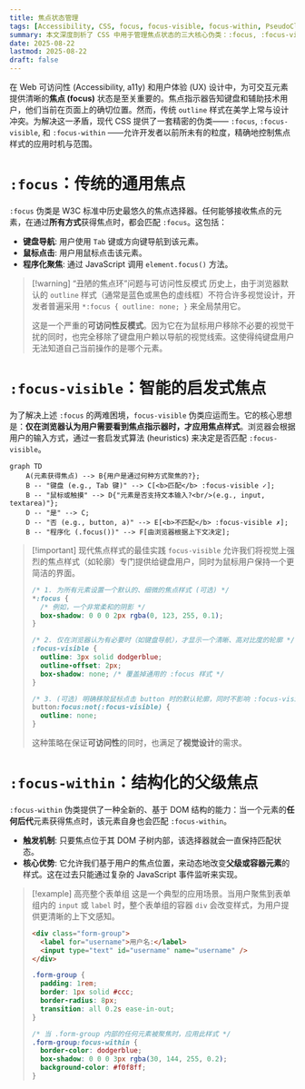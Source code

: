 ```yaml
---
title: 焦点状态管理
tags: [Accessibility, CSS, focus, focus-visible, focus-within, PseudoClass]
summary: 本文深度剖析了 CSS 中用于管理焦点状态的三大核心伪类：:focus, :focus-visible, 和 :focus-within。内容系统性地阐述了每种选择器的触发机制、解决了何种用户体验与可访问性问题。
date: 2025-08-22
lastmod: 2025-08-22
draft: false
---
```

在 Web 可访问性 (Accessibility, a11y) 和用户体验 (UX) 设计中，为可交互元素提供清晰的**焦点 (focus)** 状态是至关重要的。焦点指示器告知键盘和辅助技术用户，他们当前在页面上的确切位置。然而，传统 `outline` 样式在美学上常与设计冲突。为解决这一矛盾，现代 CSS 提供了一套精密的伪类—— `:focus`, `:focus-visible`, 和 `:focus-within` ——允许开发者以前所未有的粒度，精确地控制焦点样式的应用时机与范围。

# `:focus`：传统的通用焦点

`:focus` 伪类是 W3C 标准中历史最悠久的焦点选择器。任何能够接收焦点的元素，在通过**所有方式**获得焦点时，都会匹配 `:focus`。这包括：

- **键盘导航**: 用户使用 `Tab` 键或方向键导航到该元素。
- **鼠标点击**: 用户用鼠标点击该元素。
- **程序化聚焦**: 通过 JavaScript 调用 `element.focus()` 方法。

> [!warning] “丑陋的焦点环”问题与可访问性反模式
> 历史上，由于浏览器默认的 `outline` 样式（通常是蓝色或黑色的虚线框）不符合许多视觉设计，开发者普遍采用 `*:focus { outline: none; }` 来全局禁用它。
> 
> 这是一个严重的**可访问性反模式**。因为它在为鼠标用户移除不必要的视觉干扰的同时，也完全移除了键盘用户赖以导航的视觉线索。这使得纯键盘用户无法知道自己当前操作的是哪个元素。

# `:focus-visible`：智能的启发式焦点

为了解决上述 `:focus` 的两难困境，`focus-visible` 伪类应运而生。它的核心思想是：**仅在浏览器认为用户需要看到焦点指示器时，才应用焦点样式**。浏览器会根据用户的输入方式，通过一套启发式算法 (heuristics) 来决定是否匹配 `:focus-visible`。

```mermaid
graph TD
    A(元素获得焦点) --> B{用户是通过何种方式聚焦的?};
    B -- "键盘 (e.g., Tab 键)" --> C[<b>匹配</b> :focus-visible ✓];
    B -- "鼠标或触摸" --> D{"元素是否支持文本输入?<br/>(e.g., input, textarea)"};
    D -- "是" --> C;
    D -- "否 (e.g., button, a)" --> E[<b>不匹配</b> :focus-visible ✗];
    B -- "程序化 (.focus())" --> F[由浏览器根据上下文决定];
```

> [!important] 现代焦点样式的最佳实践
> `focus-visible` 允许我们将视觉上强烈的焦点样式（如轮廓）专门提供给键盘用户，同时为鼠标用户保持一个更简洁的界面。
> ```css
> /* 1. 为所有元素设置一个默认的、细微的焦点样式 (可选) */
> *:focus {
>   /* 例如，一个非常柔和的阴影 */
>   box-shadow: 0 0 0 2px rgba(0, 123, 255, 0.1);
> }
> 
> /* 2. 仅在浏览器认为有必要时（如键盘导航），才显示一个清晰、高对比度的轮廓 */
> :focus-visible {
>   outline: 3px solid dodgerblue;
>   outline-offset: 2px;
>   box-shadow: none; /* 覆盖掉通用的 :focus 样式 */
> }
> 
> /* 3. (可选) 明确移除鼠标点击 button 时的默认轮廓，同时不影响 :focus-visible */
> button:focus:not(:focus-visible) {
>   outline: none;
> }
> ```
> 这种策略在保证**可访问性**的同时，也满足了**视觉设计**的需求。

# `:focus-within`：结构化的父级焦点

`:focus-within` 伪类提供了一种全新的、基于 DOM 结构的能力：当一个元素的**任何后代**元素获得焦点时，该元素自身也会匹配 `:focus-within`。

- **触发机制**: 只要焦点位于其 DOM 子树内部，该选择器就会一直保持匹配状态。
- **核心优势**: 它允许我们基于用户的焦点位置，来动态地改变**父级或容器元素**的样式。这在过去只能通过复杂的 JavaScript 事件监听来实现。

> [!example] 高亮整个表单组
> 这是一个典型的应用场景。当用户聚焦到表单组内的 `input` 或 `label` 时，整个表单组的容器 `div` 会改变样式，为用户提供更清晰的上下文感知。
> ```html
> <div class="form-group">
>   <label for="username">用户名:</label>
>   <input type="text" id="username" name="username" />
> </div>
> ```
> ```css
> .form-group {
>   padding: 1rem;
>   border: 1px solid #ccc;
>   border-radius: 8px;
>   transition: all 0.2s ease-in-out;
> }
> 
> /* 当 .form-group 内部的任何元素被聚焦时，应用此样式 */
> .form-group:focus-within {
>   border-color: dodgerblue;
>   box-shadow: 0 0 0 3px rgba(30, 144, 255, 0.2);
>   background-color: #f0f8ff;
> }
> ```

